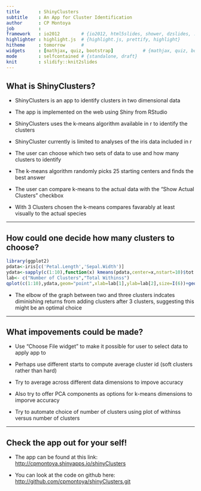 ```yaml
---
title       : ShinyClusters
subtitle    : An App for Cluster Identification
author      : CP Montoya
job         : 
framework   : io2012        # {io2012, html5slides, shower, dzslides, ...}
highlighter : highlight.js  # {highlight.js, prettify, highlight}
hitheme     : tomorrow      # 
widgets     : [mathjax, quiz, bootstrap]           # {mathjax, quiz, bootstrap}
mode        : selfcontained # {standalone, draft}
knit        : slidify::knit2slides
---
```


## What is ShinyClusters?

* ShinyClusters is an app to identify clusters in two dimensional data

* The app is implemented on the web using Shiny from RStudio

* ShinyClusters uses the k-means algorithm available in r to identify the clusters

* ShinyCluster currently is limited to analyses of the iris data included in r

* The user can choose which two sets of data to use and how many clusters to identify

* The k-means algorithm randomly picks 25 starting centers and finds the best answer

* The user can compare k-means to the actual data with the "Show Actual Clusters" checkbox

* With 3 Clusters chosen the k-means compares favarably at least visually to the actual species

---

## How could one decide how many clusters to choose?

```r
library(ggplot2)
pdata<-iris[c('Petal.Length','Sepal.Width')]
ydata<-sapply(c(1:10),function(x) kmeans(pdata,center=x,nstart=10)$tot.withinss)
lab<- c("Number of Clusters","Total Withinss")
qplot(c(1:10),ydata,geom="point",xlab=lab[1],ylab=lab[2],size=I(6))+geom_line(size=2)
```
* The elbow of the graph between two and three clusters indcates diminishing returns from adding clusters after 3 clusters, suggesting this might be an optimal choice

---

## What impovements could be made?

* Use "Choose File widget" to make it possible for user to select data to apply app to

* Perhaps use different starts to compute average cluster id (soft clusters rather than hard)

* Try to average across different data dimensions to impove accuracy

* Also try to offer PCA components as options for k-means dimensions to imporve accuracy

* Try to automate choice of number of clusters using plot of withinss versus number of clusters

---

## Check the app out for your self!

- The app can be found at this link: [http://cpmontoya.shinyapps.io/shinyClusters](http://cpmontoya.shinyapps.io/shinyClusters)

- You can look at the code on github here: [http://github.com/cpmontoya/shinyClusters.git](http://github.com/cpmontoya/shinyClusters.git)

